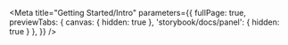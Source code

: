 
<Meta title="Getting Started/Intro" parameters={{
  fullPage: true,
  previewTabs: { canvas: { hidden: true }, 'storybook/docs/panel': { hidden: true } },
}} />

<Intro />